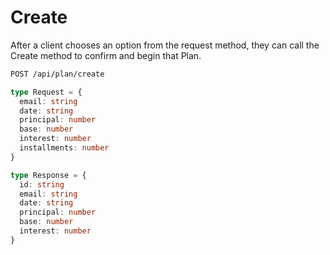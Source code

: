 # Create

After a client chooses an option from the request method, they can call the Create method to confirm and begin that Plan.

```bash filename="Endpoints" copy
POST /api/plan/create
```

```ts filename="Request Object" {/* {1-3} */} copy
type Request = {
  email: string
  date: string
  principal: number
  base: number
  interest: number
  installments: number
}
```

```ts filename="Response Object" {/* {1-3} */} copy
type Response = {
  id: string
  email: string
  date: string
  principal: number
  base: number
  interest: number
}
```
